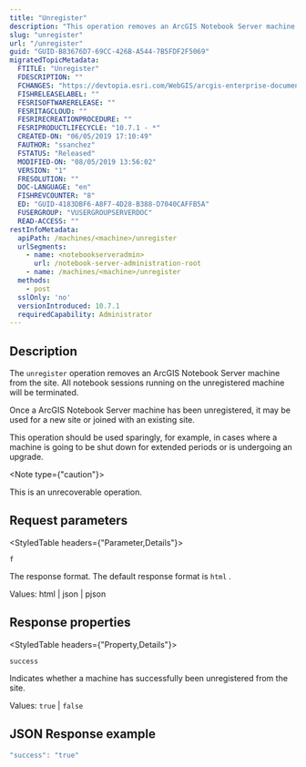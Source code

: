 ```yaml
---
title: "Unregister"
description: "This operation removes an ArcGIS Notebook Server machine from the site."
slug: "unregister"
url: "/unregister"
guid: "GUID-B83676D7-69CC-426B-A544-7B5FDF2F5069"
migratedTopicMetadata:
  FTITLE: "Unregister"
  FDESCRIPTION: ""
  FCHANGES: "https://devtopia.esri.com/WebGIS/arcgis-enterprise-documentation/issues/2100#issuecomment-1669695"
  FISHRELEASELABEL: ""
  FESRISOFTWARERELEASE: ""
  FESRITAGCLOUD: ""
  FESRIRECREATIONPROCEDURE: ""
  FESRIPRODUCTLIFECYCLE: "10.7.1 - *"
  CREATED-ON: "06/05/2019 17:10:49"
  FAUTHOR: "ssanchez"
  FSTATUS: "Released"
  MODIFIED-ON: "08/05/2019 13:56:02"
  VERSION: "1"
  FRESOLUTION: ""
  DOC-LANGUAGE: "en"
  FISHREVCOUNTER: "8"
  ED: "GUID-4183DBF6-A8F7-4D28-B388-D7040CAFFB5A"
  FUSERGROUP: "VUSERGROUPSERVERDOC"
  READ-ACCESS: ""
restInfoMetadata:
  apiPath: /machines/<machine>/unregister
  urlSegments:
    - name: <notebookserveradmin>
      url: /notebook-server-administration-root
    - name: /machines/<machine>/unregister
  methods:
    - post
  sslOnly: 'no'
  versionIntroduced: 10.7.1
  requiredCapability: Administrator
---
```


## Description

The `unregister`  operation removes an ArcGIS Notebook Server machine from the site. All notebook sessions running on the unregistered machine will be terminated.

Once a ArcGIS Notebook Server machine has been unregistered, it may be used for a new site or joined with an existing site.

This operation should be used sparingly, for example, in cases where a machine is going to be shut down for extended periods or is undergoing an upgrade.

<Note type={"caution"}>

This is an unrecoverable operation.

</Note>

##  Request parameters 

<StyledTable headers={"Parameter,Details"}>

<StyledTableRow>

<StyledTableCell cellStyle="markdown">

`f` 

</StyledTableCell>

<StyledTableCell cellStyle="markdown">

The response format. The default response format is `html` .

Values: html | json | pjson

</StyledTableCell>

</StyledTableRow>

</StyledTable>

##  Response properties

<StyledTable headers={"Property,Details"}>

<StyledTableRow>

<StyledTableCell cellStyle="markdown">

`success` 

</StyledTableCell>

<StyledTableCell cellStyle="markdown">

Indicates whether a machine has successfully been unregistered from the site.

Values: `true`  \| `false` 

</StyledTableCell>

</StyledTableRow>

</StyledTable>

## JSON Response example

```javascript
"success": "true"
```

 
